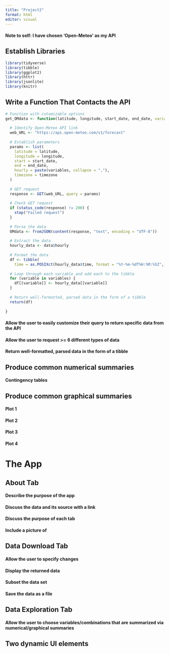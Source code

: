 ```yaml
---
title: "Project2"
format: html
editor: visual
---
```


#### Note to self: I have chosen 'Open-Meteo' as my API

## Establish Libraries

```r
library(tidyverse)
library(tibble)
library(ggplot2)
library(httr)
library(jsonlite)
library(knitr)
```

## Write a Function That Contacts the API

```r
# Function with cutomizable options
get_OMdata <- function(latitude, longitude, start_date, end_date, variables = c("temperature_2m", "precipitation"), timezone = "UTC") {
  
  # Identify Open-Meteo API link
  web_URL <- "https://api.open-meteo.com/v1/forecast"
  
  # Establish parameters
  params <- list(
    latitude = latitude,
    longitude = longitude,
    start = start_date,
    end = end_date,
    hourly = paste(variables, collapse = ","),
    timezone = timezone
  )
  
  # GET request
  response <- GET(web_URL, query = params)
  
  # Check GET request
  if (status_code(response) != 200) {
    stop("Failed request")
  }
  
  # Parse the data
  OMdata <- fromJSON(content(response, "text", encoding = "UTF-8"))
  
  # Extract the data
  hourly_data <- data$hourly
  
  # Format the data
  df <- tibble(
    time = as.POSIXct(hourly_data$time, format = "%Y-%m-%dT%H:%M:%SZ", tz = "UTC"))
  
  # Loop through each variable and add each to the tibble
  for (variable in variables) {
    df[[variable]] <- hourly_data[[variable]]
  }
  
  # Return well-formatted, parsed data in the form of a tibble
  return(df)
  
}
```


#### Allow the user to easily customize their query to return specific data from the API


#### Allow the user to request >= 6 different types of data


#### Return well-formatted, parsed data in the form of a tibble


## Produce common numerical summaries

#### Contingency tables


## Produce common graphical summaries

#### Plot 1


#### Plot 2


#### Plot 3


#### Plot 4


# The App

## About Tab

#### Describe the purpose of the app


#### Discuss the data and its source with a link


#### Discuss the purpose of each tab


#### Include a picture of


## Data Download Tab

#### Allow the user to specify changes


#### Display the returned data


#### Subset the data set


#### Save the data as a file


## Data Exploration Tab

#### Allow the user to choose variables/combinations that are summarized via numerical/graphical summaries


## Two dynamic UI elements

